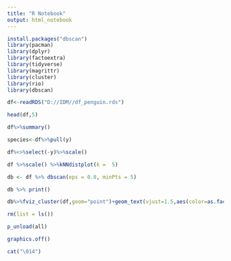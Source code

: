 ---
title: "R Notebook"
output: html_notebook
---



```{r}
install.packages("dbscan")
library(pacman)
library(dplyr)
library(factoextra)
library(tidyverse)
library(magrittr)
library(cluster)
library(rio)
library(dbscan)

```

```{r}
df<-readRDS("D://IDM//df_penguin.rds")
```


```{r}
head(df,5)
```


```{r}
df%>%summary()
```


```{r}
species<-df%>%pull(y)
```


```{r}
df%<>%select(-y)%>%scale()
```


```{r}
df %>%scale() %>%kNNdistplot(k =  5)
```


```{r}
db <- df %>% dbscan(eps = 0.8, minPts = 5) 
```


```{r}
db %>% print()
```


```{r}
db%>%fviz_cluster(df,geom="point")+geom_text(vjust=1.5,aes(color=as.factor(db$cluster[db$cluster!=0]),label=species[db$cluster!=0]))
```


```{r}
rm(list = ls())

```

```{r}
p_unload(all)   
```


```{r}
graphics.off()
```

```{r}
cat("\014") 
```

